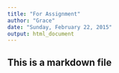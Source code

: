 ```yaml
---
title: "For Assignment"
author: "Grace"
date: "Sunday, February 22, 2015"
output: html_document
---
```


## This is a markdown file
